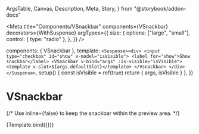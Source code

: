   ArgsTable,
  Canvas,
  Description,
  Meta,
  Story,
} from "@storybook/addon-docs"


<Meta
  title="Components/VSnackbar"
  components={VSnackbar}
  decorators={WithSuspense}
  argTypes={{
    size: {
      options: ["large", "small"],
      control: { type: "radio" },
    },
  }}
/>

  components: { VSnackbar },
  template: `
    <Suspense><div>
      <input type="checkbox" id="show" v-model="isVisible">
      <label for="show">Show snackbar</label>
      <VSnackbar v-bind="args" :is-visible="isVisible">
        <template v-slot>${args.defaultSlot}</template>
      </Vsnackbar>
    </div></Suspense>
  `,
  setup() {
    const isVisible = ref(true)
    return { args, isVisible }
  },
})

# VSnackbar

<Description of={VSnackbar} />

<ArgsTable of={VSnackbar} />

{/* Use inline={false} to keep the snackbar within the preview area. */}

<Canvas>
  <Story
    name="Default"
    args={{ defaultSlot: "Your message goes here.", size: "small" }}
    inline={false}
  >
    {Template.bind({})}
  </Story>
</Canvas>
